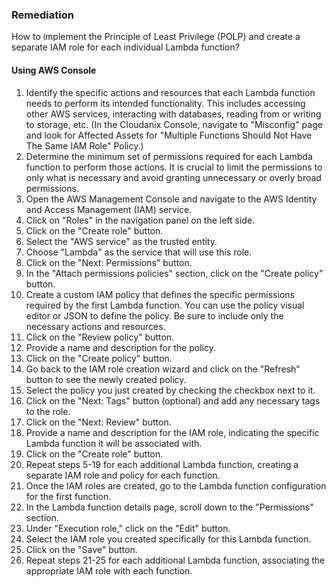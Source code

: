 ### Remediation

How to implement the Principle of Least Privilege (POLP) and create a separate IAM role for each individual Lambda function?

#### Using AWS Console

1. Identify the specific actions and resources that each Lambda function needs to perform its intended functionality. This includes accessing other AWS services, interacting with databases, reading from or writing to storage, etc.
    (In the Cloudanix Console, navigate to "Misconfig" page and look for Affected Assets for "Multiple Functions Should Not Have The Same IAM Role" Policy.)
2. Determine the minimum set of permissions required for each Lambda function to perform those actions. It is crucial to limit the permissions to only what is necessary and avoid granting unnecessary or overly broad permissions.
3. Open the AWS Management Console and navigate to the AWS Identity and Access Management (IAM) service.
4. Click on "Roles" in the navigation panel on the left side.
5. Click on the "Create role" button.
6. Select the "AWS service" as the trusted entity.
7. Choose "Lambda" as the service that will use this role.
8. Click on the "Next: Permissions" button.
9. In the "Attach permissions policies" section, click on the "Create policy" button.
10. Create a custom IAM policy that defines the specific permissions required by the first Lambda function. You can use the policy visual editor or JSON to define the policy. Be sure to include only the necessary actions and resources.
11. Click on the "Review policy" button.
12. Provide a name and description for the policy.
13. Click on the "Create policy" button.
14. Go back to the IAM role creation wizard and click on the "Refresh" button to see the newly created policy.
15. Select the policy you just created by checking the checkbox next to it.
16. Click on the "Next: Tags" button (optional) and add any necessary tags to the role.
17. Click on the "Next: Review" button.
18. Provide a name and description for the IAM role, indicating the specific Lambda function it will be associated with.
19. Click on the "Create role" button.
20. Repeat steps 5-19 for each additional Lambda function, creating a separate IAM role and policy for each function.
21. Once the IAM roles are created, go to the Lambda function configuration for the first function.
22. In the Lambda function details page, scroll down to the "Permissions" section.
23. Under "Execution role," click on the "Edit" button.
24. Select the IAM role you created specifically for this Lambda function.
25. Click on the "Save" button.
26. Repeat steps 21-25 for each additional Lambda function, associating the appropriate IAM role with each function.

